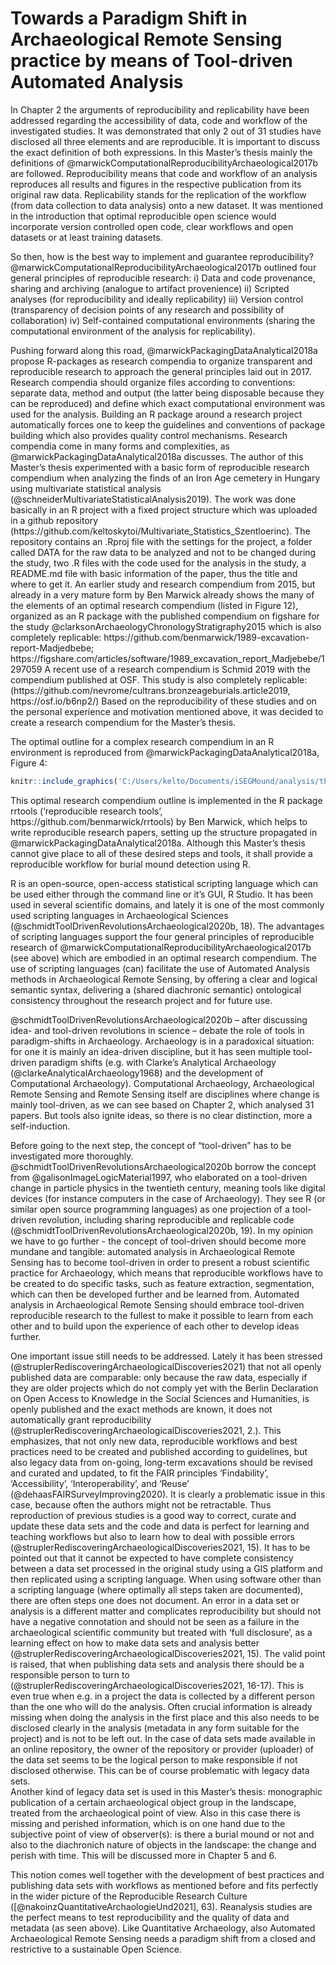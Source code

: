 # Towards a Paradigm Shift in Archaeological Remote Sensing practice by means of Tool-driven Automated Analysis

In Chapter 2 the arguments of reproducibility and replicability have been addressed regarding the accessibility of data, code and workflow of the investigated studies. It was demonstrated that only 2 out of 31 studies have disclosed all three elements and are reproducible. It is important to discuss the exact definition of both expressions. In this Master’s thesis mainly the definitions of @marwickComputationalReproducibilityArchaeological2017b are followed.
Reproducibility means that code and workflow of an analysis reproduces all results and figures in the respective publication from its original raw data. Replicability stands for the replication of the workflow (from data collection to data analysis) onto a new dataset. It was mentioned in the introduction that optimal reproducible open science would incorporate version controlled open code, clear workflows and open datasets or at least training datasets.

So then, how is the best way to implement and  guarantee reproducibility? @marwickComputationalReproducibilityArchaeological2017b outlined four general principles of reproducible research:
i) Data and code provenance, sharing and archiving (analogue to artifact provenience)
ii) Scripted analyses (for reproducibility and ideally replicability)
iii) Version control (transparency of decision points of any research and possibility of collaboration)
iv) Self-contained computational environments (sharing the computational environment of the analysis for replicability).

Pushing forward along this road, @marwickPackagingDataAnalytical2018a propose R-packages as research compendia to organize transparent and reproducible research to approach the general principles laid out in 2017. Research compendia should organize files according to conventions: separate data, method and output (the latter being disposable because they can be reproduced) and define which exact computational environment was used for the analysis. Building an R package around a research project automatically forces one to keep the guidelines and conventions of package building which also provides quality control mechanisms.
Research compendia come in many forms and complexities, as @marwickPackagingDataAnalytical2018a discusses. The author of this Master’s thesis experimented with a basic form of reproducible research compendium when analyzing the finds of an Iron Age cemetery in Hungary using multivariate statistical analysis (@schneiderMultivariateStatisticalAnalysis2019). The work was done basically in an R project with a fixed project structure which was uploaded in a github repository (https://github.com/keltoskytoi/Multivariate_Statistics_Szentloerinc). The repository contains an .Rproj file with the settings for the project, a folder called DATA for the raw data to be analyzed and not to be changed during the study, two .R files with the code used for the analysis in the study, a README.md file with basic information of the paper, thus the title and where to get it. An earlier study and research compendium from 2015, but already in a very mature form by Ben Marwick already shows the many of the elements of an optimal research compendium (listed in Figure 12), organized as an R package with the published compendium on figshare for the study @clarksonArchaeologyChronologyStratigraphy2015 which is also completely replicable: https://github.com/benmarwick/1989-excavation-report-Madjedbebe; https://figshare.com/articles/software/1989_excavation_report_Madjebebe/1297059
A recent use of a research compendium is Schmid 2019 with the compendium published at OSF. This study is also completely replicable:
(https://github.com/nevrome/cultrans.bronzeageburials.article2019, https://osf.io/b6np2/)
Based on the reproducibility of these studies and on the personal experience and motivation mentioned above, it was decided to create a research compendium for the Master’s thesis.

The optimal outline for a complex research compendium in an R environment is reproduced from @marwickPackagingDataAnalytical2018a, Figure 4:

```r
knitr::include_graphics('C:/Users/kelto/Documents/iSEGMound/analysis/thesis/figures/Figure_17.png')
```

This optimal research compendium outline is implemented in the R package rrtools (‘reproducible research tools’, https://github.com/benmarwick/rrtools) by Ben Marwick, which helps to write reproducible research papers, setting up the structure propagated in @marwickPackagingDataAnalytical2018a. Although this Master’s thesis cannot give place to all of these desired steps and tools, it shall provide a reproducible workflow for burial mound detection using R.

R is an open-source, open-access statistical scripting language which can be used either through the command line or it’s GUI,  R Studio. It has been used in several scientific domains, and lately it is one of the most commonly used scripting languages in Archaeological Sciences (@schmidtToolDrivenRevolutionsArchaeological2020b, 18). The advantages of scripting languages support the four general principles of reproducible research of @marwickComputationalReproducibilityArchaeological2017b (see above) which are embodied in an optimal research compendium. The use of scripting languages (can) facilitate the use of Automated Analysis methods in Archaeological Remote Sensing, by offering a clear and logical semantic syntax, delivering a (shared diachronic semantic) ontological consistency throughout the research project and for future use.

@schmidtToolDrivenRevolutionsArchaeological2020b – after discussing idea- and tool-driven revolutions in science – debate the role of tools in paradigm-shifts in Archaeology. Archaeology is in a  paradoxical situation: for one it is mainly an idea-driven discipline, but it has seen multiple tool-driven paradigm shifts (e.g. with Clarke's Analytical Archaeology (@clarkeAnalyticalArchaeology1968) and the development of Computational Archaeology). Computational Archaeology, Archaeological Remote Sensing and Remote Sensing itself are disciplines where change is mainly tool-driven, as we can see based on Chapter 2, which analysed 31 papers. But tools also ignite ideas, so there is no clear distinction, more a self-induction.

Before going to the next step, the concept of “tool-driven” has to be investigated more thoroughly. @schmidtToolDrivenRevolutionsArchaeological2020b  borrow the concept from @galisonImageLogicMaterial1997, who elaborated on a tool-driven change in particle physics in the twentieth century, meaning tools like digital devices (for instance computers in the case of Archaeology). They see R (or similar open source programming languages) as one projection of a tool-driven revolution, including sharing reproducible and replicable code (@schmidtToolDrivenRevolutionsArchaeological2020b, 19). In my opinion we have to go further - the concept of tool-driven should become more mundane and tangible: automated analysis in Archaeological Remote Sensing has to become tool-driven in order to present a robust scientific practice for Archaeology, which means that reproducible workflows have to be created to do specific tasks, such as feature extraction, segmentation, which can then be developed further and be learned from. Automated analysis in Archaeological Remote Sensing should embrace tool-driven reproducible research to the fullest to make it possible to learn from each other and to build upon the experience of each other to develop ideas further.

One important issue still needs to be addressed. Lately it has been stressed (@struplerRediscoveringArchaeologicalDiscoveries2021) that not all openly published data are comparable: only because the raw data, especially if they are older projects which do not comply yet with the Berlin Declaration on Open Access to Knowledge in the Social Sciences and Humanities, is openly published and the exact methods are known, it does not automatically grant reproducibility (@struplerRediscoveringArchaeologicalDiscoveries2021, 2.). This emphasizes, that not only new data, reproducible workflows and best practices need to be created and published according to guidelines, but also legacy data from on-going, long-term excavations should be revised and curated and updated, to fit the FAIR principles 'Findability', 'Accessibility', 'Interoperability', and 'Reuse' (@dehaasFAIRSurveyImproving2020). It is clearly a problematic issue in this case, because often the authors might not be retractable. Thus reproduction of previous studies is a good way to correct, curate and update these data sets and the code and data is perfect for learning and teaching workflows but also to learn how to deal with possible errors (@struplerRediscoveringArchaeologicalDiscoveries2021, 15). It has to be pointed out that it cannot be expected to have complete consistency between a data set processed in the original study using a GIS platform and then replicated using a scripting language. When using software other than a scripting language (where optimally all steps taken are documented), there are often steps one does not document. An error in a data set or analysis is a different matter and complicates reproducibility but should not have a negative connotation and should not be seen as a failure in the archaeological scientific community but treated with ‘full disclosure’, as a learning effect on how to make data sets and analysis better (@struplerRediscoveringArchaeologicalDiscoveries2021, 15). The valid point is raised, that when publishing data sets and analysis there should be a responsible person to turn to (@struplerRediscoveringArchaeologicalDiscoveries2021, 16-17). This is even true when e.g. in a project the data is collected by a different person than the one who will do the analysis. Often crucial information is already missing when doing the analysis in the first place and this also needs to be disclosed clearly in the analysis (metadata in any form suitable for the project) and is not to be left out. In the case of data sets made available in an online repository, the owner of the repository or provider (uploader) of the data set seems to be the logical person to make responsible if not disclosed otherwise. This can be of course problematic with legacy data sets.	
Another kind of legacy data set is used in this Master's thesis: monographic publication of a certain archaeological object group in the landscape, treated from the archaeological point of view. Also in this case there is missing and perished information, which is on one hand due to the subjective point of view of observer(s): is there a burial mound or not and also to the diachronich nature of objects in the landscape: the change and perish with time. This will be discussed more in Chapter 5 and 6.

This notion comes well together with the development of best practices and publishing data sets with workflows as mentioned before and fits perfectly in the wider picture of the Reproducible Research Culture ([@nakoinzQuantitativeArchaologieUnd2021], 63). Reanalysis studies are the perfect means to test reproducibility and the quality of data and metadata (as seen above). Like Quantitative Archaeology, also Automated Archaeological Remote Sensing needs a paradigm shift from a closed and restrictive to a sustainable Open Science.
